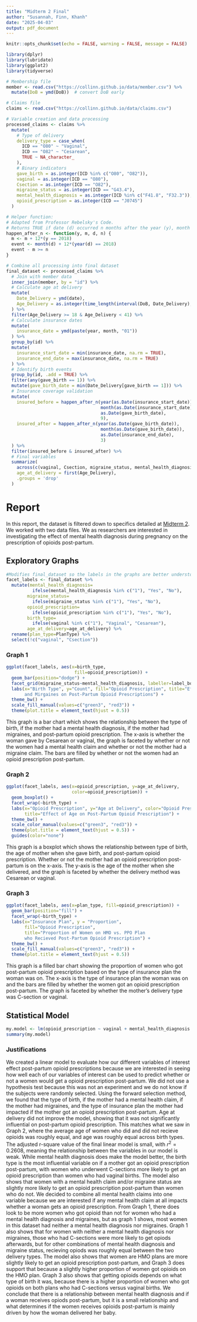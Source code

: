 ---
title: "Midterm 2 Final"
author: "Susannah, Finn, Khanh"
date: "2025-04-03"
output: pdf_document
---

```{r setup, include=FALSE}
knitr::opts_chunk$set(echo = FALSE, warning = FALSE, message = FALSE)
```

```{r, message = FALSE}
library(dplyr)
library(lubridate)
library(ggplot2)
library(tidyverse)
```


```{r}
# Membership file
member <- read.csv("https://collinn.github.io/data/member.csv") %>%
  mutate(DoB = ymd(DoB))  # convert DoB early

# Claims file
claims <- read.csv("https://collinn.github.io/data/claims.csv")
```


```{r}
# Variable creation and data processing
processed_claims <- claims %>%
  mutate(
    # Type of delivery
    delivery_type = case_when(
      ICD == "O80" ~ "Vaginal",
      ICD == "O82" ~ "Cesarean",
      TRUE ~ NA_character_
    ),
    # Binary indicators
    gave_birth = as.integer(ICD %in% c("O80", "O82")),
    vaginal = as.integer(ICD == "O80"),
    Csection = as.integer(ICD == "O82"),
    migraine_status = as.integer(ICD == "G43.4"),
    mental_health_diagnosis = as.integer(ICD %in% c("F41.8", "F32.3")),
    opioid_prescription = as.integer(ICD == "J0745")
  )
```

```{r}
# Helper function:
# Adapted from Professor Rebelsky's Code.
# Returns TRUE if date (d) occurred n months after the year (y), month (m) date.
happen_after_n <- function(y, m, d, n) {
  m <- m + 12*(y == 2018)
  event <- month(d) + 12*(year(d) == 2018)
  event - m >= n
}
```
```{r}
# Combine all processing into final dataset
final_dataset <- processed_claims %>%
  # Join with member data
  inner_join(member, by = "id") %>%
  # Calculate age at delivery
  mutate(
    Date_Delivery = ymd(date),
    Age_Delivery = as.integer(time_length(interval(DoB, Date_Delivery), "years"))
  ) %>%
  filter(Age_Delivery >= 18 & Age_Delivery < 41) %>%
  # Calculate insurance dates
  mutate(
    insurance_date = ymd(paste(year, month, "01"))
  ) %>%
  group_by(id) %>%
  mutate(
    insurance_start_date = min(insurance_date, na.rm = TRUE),
    insurance_end_date = max(insurance_date, na.rm = TRUE)
  ) %>%
  # Identify birth events
  group_by(id, .add = TRUE) %>%
  filter(any(gave_birth == 1)) %>%
  mutate(gave_birth_date = min(Date_Delivery[gave_birth == 1])) %>%
  # Insurance coverage validation
  mutate(
    insured_before = happen_after_n(year(as.Date(insurance_start_date)),
                                    month(as.Date(insurance_start_date)),
                                    as.Date(gave_birth_date),
                                    9),
    insured_after = happen_after_n(year(as.Date(gave_birth_date)),
                                    month(as.Date(gave_birth_date)),
                                    as.Date(insurance_end_date),
                                    3)
  ) %>%
  filter(insured_before & insured_after) %>%
  # Final variables
  summarize(
    across(c(vaginal, Csection, migraine_status, mental_health_diagnosis, opioid_prescription, PlanType), max),
    age_at_delivery = first(Age_Delivery),
    .groups = 'drop'
  )
```

# Report

In this report, the dataset is filtered down to specifics detailed at [Midterm 2](https://rebelskyw.cs.grinnell.edu/wp-content/uploads/2025/03/Midterm2.html). We worked with two data files. We as researchers are interested in investigating the effect of mental health diagnosis during pregnancy on the prescription of opioids post-partum.

## Exploratory Graphs

```{r}
#Modifies final_dataset so the labels in the graphs are better understood
facet_labels <- final_dataset %>%
  mutate(mental_health_diagnosis=
          ifelse(mental_health_diagnosis %in% c("1"), "Yes", "No"), 
        migraine_status=
          ifelse(migraine_status %in% c("1"), "Yes", "No"),
        opioid_prescription=
          ifelse(opioid_prescription %in% c("1"), "Yes", "No"), 
        birth_type=
          ifelse(vaginal %in% c("1"), "Vaginal", "Cesarean"), 
        age_at_delivery=age_at_delivery) %>%
  rename(plan_type=PlanType) %>%
  select(!c("vaginal", "Csection"))
```

### Graph 1
```{r}
ggplot(facet_labels, aes(x=birth_type, 
                          fill=opioid_prescription)) +
  geom_bar(position="dodge") +
  facet_grid(migraine_status~mental_health_diagnosis, labeller=label_both) +
  labs(x="Birth Type", y="Count", fill="Opioid Prescription", title="Effects of Birth Type, Menta Health, 
       and Mirgaines on Post-Partum Opioid Prescriptions") +
  theme_bw() +
  scale_fill_manual(values=c("green3", "red3")) +
  theme(plot.title = element_text(hjust = 0.5))
```
This graph is a bar chart which shows the relationship between the type of birth, if the mother had a mental health diagnosis, if the mother had migraines, 
and post-partum opioid prescription. The x-axis is whether the woman gave by Cesarean or vaginal, the graph is faceted by whether or not the women had a mental 
health claim and whether or not the mother had a migraine claim. The bars are filled by whether or not the women had an opioid prescription post-partum. 

### Graph 2
```{r}
ggplot(facet_labels, aes(x=opioid_prescription, y=age_at_delivery, 
                         color=opioid_prescription)) +
  geom_boxplot() +
  facet_wrap(~birth_type) +
  labs(x="Opioid Prescription", y="Age at Delivery", color="Opioid Prescription", 
       title="Effect of Age on Post-Partum Opioid Prescription") +
  theme_bw() +
  scale_color_manual(values=c("green3", "red3")) +
  theme(plot.title = element_text(hjust = 0.5)) +
  guides(color="none")
```
This graph is a boxplot which shows the relationship between type of birth, the age of mother when she gave birth, and post-partum opioid prescription. 
Whether or not the mother had an opioid prescription post-partum is on the x-axis. The y-axis is the age of the mother when she delivered, and the graph is 
faceted by whether the delivery method was Cesarean or vaginal. 

### Graph 3
```{r}
ggplot(facet_labels, aes(x=plan_type, fill=opioid_prescription)) +
  geom_bar(position="fill") +
  facet_wrap(~birth_type) +
  labs(x="Insurance Plan", y = "Proportion", 
       fill="Opioid Prescription",
       title="Proportion of Women on HMO vs. PPO Plan 
       who Recieved Post-Partum Opioid Prescription") +
  theme_bw() +
  scale_fill_manual(values=c("green3", "red3")) +
  theme(plot.title = element_text(hjust = 0.5))
```
This graph is a filled bar chart showing the proportion of women who got post-partum opioid prescription based on the type of insurance plan the woman was on. 
The x-axis is the type of insurance plan the woman was on and the bars are filled by whether the women got an opioid prescription post-partum. 
The graph is faceted by whether the mother's delivery type was C-section or vaginal. 

## Statistical Model

```{r}
my.model <- lm(opioid_prescription ~ vaginal + mental_health_diagnosis + migraine_status + PlanType, data = final_dataset)
summary(my.model)
```

### Justifications
We created a linear model to evaluate how our different variables of interest effect post-partum opioid prescriptions because we are interested in seeing how well 
each of our variables of interest can be used to predict whether or not a women would get a opioid prescription post-partum. We did not use a hypothesis test because 
this was not an experiment and we do not know if the subjects were randomly selected. Using the forward selection method, we found that the type of birth, if the mother
had a mental health claim, if the mother had migraines, and the type of insurance plan the mother had impacted if the mother got an opioid prescription post-partum. 
Age at delivery did not improve the model, showing that it was not significantly influential on post-partum opioid prescription. This matches what we saw in Graph 2, 
where the average age of women who did and did not recieve opioids was roughly equal, and age was roughly equal across birth types. The adjusted r-square value of the 
final linear model is small, with $r^2=0.2608$, meaning the relationship between the variables in our model is weak. While mental health diagnosis does make the model 
better, the birth type is the most influential variable on if a mother got an opioid prescription post-partum, with women who underwent C-sections more likely to get an 
opioid prescription than women who had vaginal births. The model also shows that women with a mental health claim and/or migraine status are slightly more likely to get 
an opioid prescription post-partum than women who do not. We decided to combine all mental health claims into one variable because we are interested if any mental health 
claim at all impacts whether a woman gets an opioid prescription. From Graph 1, there does look to be more women who got opioid than not for women who had a mental 
health diagnosis and migraines, but as graph 1 shows, most women in this dataset had neither a mental health diagnosis nor migraines. Graph 1 also shows that for women 
with neither a mental health diagnosis nor migraines, those who had C-sections were more likely to get opiods afterwards, but for other combinations of mental health 
diagnosis and migraine status, recieving opiods was roughly equal between the two delivery types. The model also shows that women are HMO plans are more slightly likely 
to get an opioid prescription post-partum, and Graph 3 does support that because a slightly higher proportion of women got opioids on the HMO plan. Graph 3 also shows 
that getting opioids depends on what type of birth it was, because there is a higher proportion of women who got opioids on both plans who had C-sections versus vaginal 
births. We conclude that there is a relationship between mental health diagnosis and if a woman receives opiods post-partum, but it is a small relationship and what 
determines if the women receives opioids post-partum is mainly driven by how the woman delivered her baby. 